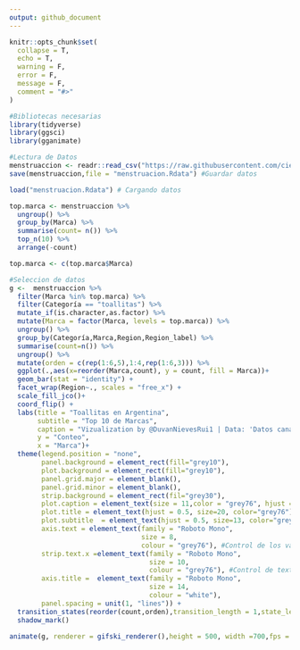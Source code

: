 ```yaml
---
output: github_document
---
```


<!-- README.md is generated from README.Rmd. Please edit that file -->

```r
knitr::opts_chunk$set(
  collapse = T,
  echo = T,
  warning = F,
  error = F,
  message = F,
  comment = "#>"
)
```

```r
#Bibliotecas necesarias
library(tidyverse)
library(ggsci)
library(gganimate)
```


```r
#Lectura de Datos
menstruaccion <- readr::read_csv("https://raw.githubusercontent.com/cienciadedatos/datos-de-miercoles/master/datos/2019/2019-12-04/menstruaccion.csv")
save(menstruaccion,file = "menstruacion.Rdata") #Guardar datos 

```


```r
load("menstruacion.Rdata") # Cargando datos 

top.marca <- menstruaccion %>%
  ungroup() %>% 
  group_by(Marca) %>% 
  summarise(count= n()) %>% 
  top_n(10) %>% 
  arrange(-count)

top.marca <- c(top.marca$Marca)

```


```r
#Seleccion de datos
g <-  menstruaccion %>% 
  filter(Marca %in% top.marca) %>%
  filter(Categoría == "toallitas") %>% 
  mutate_if(is.character,as.factor) %>% 
  mutate(Marca = factor(Marca, levels = top.marca)) %>% 
  ungroup() %>% 
  group_by(Categoría,Marca,Region,Region_label) %>% 
  summarise(count=n()) %>% 
  ungroup() %>% 
  mutate(orden = c(rep(1:6,5),1:4,rep(1:6,3))) %>% 
  ggplot(.,aes(x=reorder(Marca,count), y = count, fill = Marca))+
  geom_bar(stat = "identity") +
  facet_wrap(Region~., scales = "free_x") + 
  scale_fill_jco()+
  coord_flip() +
  labs(title = "Toallitas en Argentina",
       subtitle = "Top 10 de Marcas",
       caption = "Vizualization by @DuvanNievesRui1 | Data: 'Datos canasta gestión menstrual' • Menstruscrapper",
       y = "Conteo",
       x = "Marca")+
  theme(legend.position = "none",
        panel.background = element_rect(fill="grey10"),
        plot.background = element_rect(fill="grey10"),
        panel.grid.major = element_blank(), 
        panel.grid.minor = element_blank(),
        strip.background = element_rect(fil="grey30"),
        plot.caption = element_text(size = 11,color = "grey76", hjust = .98),
        plot.title = element_text(hjust = 0.5, size=20, color="grey76"),
        plot.subtitle  = element_text(hjust = 0.5, size=13, color="grey76"),
        axis.text = element_text(family = "Roboto Mono",
                                 size = 8,
                                 colour = "grey76"), #Control de los valores en los ejes
        strip.text.x =element_text(family = "Roboto Mono",
                                   size = 10,
                                   colour = "grey76"), #Control de texto en cada minipanel facet
        axis.title =  element_text(family = "Roboto Mono",
                                   size = 14,
                                   colour = "white"),
        panel.spacing = unit(1, "lines")) +
  transition_states(reorder(count,orden),transition_length = 1,state_length = 1,wrap = FALSE) +
  shadow_mark() 

animate(g, renderer = gifski_renderer(),height = 500, width =700,fps = 4)

```

